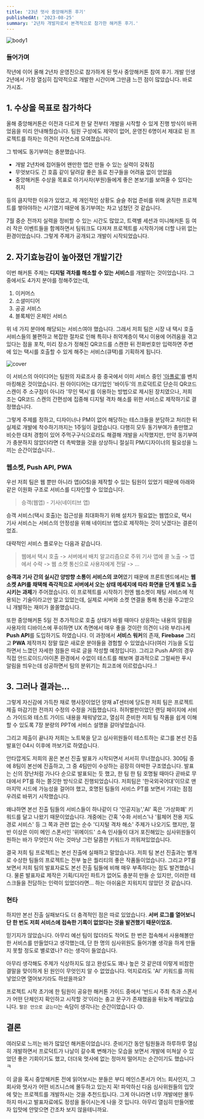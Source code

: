 ```yaml
---
title: '23년 멋사 중앙해커톤 후기'
publishedAt: '2023-08-25'
summary: '2년차 개발자로서 본격적으로 참가한 해커톤 후기.'
---
```


<Image
  src='/images/mutsa-hackaton-review/body1.png'
  alt='body1'
  caption='2023 멋사 중앙해커톤 현장.jpg'
/>

### 들어가며

작년에 이어 올해 2년차 운영진으로 참가하게 된 멋사 중앙해커톤 참여 후기. 개발 인생 2년에서 가장 열심히 집약적으로 개발한 시간이며 그만큼 느낀 점이 많았습니다. 바로 가시죠.

## 1. 수상을 목표로 참가하다

올해 중앙해커톤은 이전과 다르게 한 달 전부터 개발을 시작할 수 있게 진행 방식이 바뀌었음을 미리 안내해줬습니다. 팀원 구성에도 제약이 없어, 운영진 6명이서 제대로 된 프로젝트를 하자는 의견이 자연스레 모여졌습니다.

그 밖에도 동기부여는 충분했습니다.

- 개발 2년차에 접어들어 왠만한 앱은 만들 수 있는 실력이 갖춰짐
- 무엇보다도 긴 호흡 같이 달려갈 좋은 동료 친구들을 어려움 없이 얻었음
- 중앙해커톤 수상을 목표로 아기사자(부원)들에게 좋은 본보기를 보여줄 수 있다는 취지

등의 큼지막한 이유가 있었고, 제 개인적인 상황도 슬슬 취업 준비를 위해 굵직한 프로젝트를 쌓아야하는 시기였기 때문에 동기부여는 차고 넘쳤던 것 같습니다.

7월 중순 전까지 실력을 정비할 수 있는 시간도 많았고, 트랙별 세션과 미니해커톤 등 여러 작은 이벤트들을 함께하면서 팀워크도 다져져 프로젝트를 시작하기에 더할 나위 없는 환경이었습니다. 그렇게 주제가 공개되고 개발이 시작되었습니다.

## 2. 자기효능감이 높아졌던 개발기간

이번 해커톤 주제는 **디지털 격차를 해소할 수 있는 서비스**를 개발하는 것이었습니다. 그 중에서도 4가지 분야를 정해주었는데,

1. 이커머스
2. 소셜미디어
3. 공공 서비스
4. 블록체인 온체인 서비스

위 네 가지 분야에 해당되는 서비스여야 했습니다. 그래서 저희 팀은 시장 내 택시 호출 서비스들의 불편하고 복잡한 절차로 인해 특히나 취약계층이 택시 이용에 어려움을 겪고 있다는 점을 포착, 미리 장소가 정해진 QR코드를 스캔한 뒤 전화번호만 입력하면 주변에 있는 택시를 호출할 수 있게 해주는 서비스(큐택)를 기획하게 됩니다.

<Image src='/images/mutsa-hackaton-review/cover.png' alt='cover' />

이 서비스의 아이디어는 팀원의 자료조사 중 중국에서 이미 서비스 중인 ['아폴로'](https://www.mk.co.kr/news/world/9889529)를 벤치마킹해온 것이었습니다. 원 아이디어는 대기업인 '바이두'의 프로덕트로 단순히 QR코드 스캔이 주 소구점이 아니라 '무인 택시'를 이용하는 방법으로 제시된 장치였으나, 저희 조는 QR코드 스캔의 간편성에 집중해 디지털 격차 해소를 위한 서비스로 제작하기로 결정했습니다.

그렇게 주제를 정하고, 디자이너나 PM이 없어 해당하는 테스크들을 분담하고 처리한 뒤 실제로 개발에 착수하기까지는 1주일이 걸렸습니다. 다행히 모두 동기부여가 충만했고 비슷한 대처 경험이 있어 주먹구구식으로라도 해결해 개발을 시작했지만, 만약 동기부여가 충분하지 않았더라면 더 촉박했을 것을 상상하니 절실히 PM/디자이너의 필요성을 느끼는 순간이었습니다..

### 웹소켓, Push API, PWA

우선 저희 팀은 웹 뿐만 아니라 앱(iOS)을 제작할 수 있는 팀원이 있었기 때문에 아래와 같은 이원화 구조로 서비스를 디자인할 수 있었습니다.

> 승객(웹앱) - 기사(네이티브 앱)

승객 서비스(택시 호출)는 접근성을 최대화하기 위해 설치가 필요없는 웹앱으로, 택시 기사 서비스는 서비스의 안정성을 위해 네이티브 앱으로 제작하는 것이 낫겠다는 결론이었죠.

대략적인 서비스 플로우는 다음과 같습니다.

> 웹에서 택시 호출 -> 서버에서 배치 알고리즘으로 주위 기사 앱에 콜 노출 -> 앱에서 수락 -> 웹 소켓 통신으로 사용자에게 전달 -> ...

**승객과 기사 간의 실시간 양방향 소통이 서비스의 코어**였기 때문에 프론트엔드에서는 **웹소켓 API를 채택해 즉각적으로 서버에서 오는 상태 메세지에 따라 화면을 단계 별로 노출시키는 과제**가 주어졌습니다. 이 프로젝트를 시작하기 전엔 웹소켓이 채팅 서비스에 적용되는 기술이라고만 알고 있었는데, 실제로 서버와 소켓 연결을 통해 통신을 주고받으니 개발하는 재미가 쏠쏠했습니다.

또한 중앙해커톤 5일 전 추가적으로 호출 상태가 바뀔 때마다 상응하는 내용의 알림을 사용자의 디바이스에 푸쉬하면 UX 측면에서 매우 좋을 것이란 의견이 나와 부리나케 **Push API**를 도입하기도 하였습니다. 이 과정에서 **서비스 워커**의 존재, **Firebase** 그리고 **PWA** 제작까지 정말 많은 새로운 분야들을 경험할 수 있었습니다(여러 기능을 도입하면서 느꼈던 자세한 점들은 따로 글을 작성할 예정입니다). 그리고 Push API의 경우 직접 안드로이드/아이폰 환경에서 수없이 테스트를 해보며 결과적으로 그럴싸한 푸시 알림을 띄우는데 성공하면서 팀의 분위기는 최고조에 이르렀습니다..!

## 3. 그러나 결과는...

그렇게 자신감에 가득찬 채로 행사장이었던 양재 aT센터에 당도한 저희 팀은 프로젝트 제출 마감기한 전까지 수정의 수정을 거듭했습니다. 허허벌판이었던 랜딩 페이지에 서비스 가이드와 테스트 가이드 내용을 채워넣었고, 열심히 준비한 저희 팀 작품을 쉽게 이해할 수 있도록 7장 분량의 PPT에 서비스 설명을 갈아넣었습니다.

그리고 제출이 끝나자 저희는 노트북을 닫고 심사위원들이 테스트하는 로그를 본선 진출 발표인 04시 이후에 까보기로 하였습니다.

안타깝게도 저희의 꿈은 본선 진출 발표가 시작되면서 서서히 무너졌습니다. 300팀 중에 8팀이 본선에 진출하고, 그 중 4팀만이 수상하는 굉장히 야박한 구조였습니다. 발표는 신의 장난처럼 가나다 순으로 발표되는 듯 했고, 한 팀 한 팀 호명될 때마다 곧바로 무대에서 PT를 하는 쫄깃한 방식으로 진행되었습니다. 저희팀은 '한국외국어대'이므로 맨 마지막 시드에 가능성을 걸어야 했고, 호명된 팀들의 서비스 PT를 보면서 기대는 점점 우려로 바뀌기 시작했습니다.

왜냐하면 본선 진출 팀들의 서비스들이 하나같이 다 '인공지능','AI' 혹은 '가상화폐' 키워드를 달고 나왔기 때문이었습니다. 개중에는 간혹 '수화 서비스'나 '휠체어 전용 지도 경로 서비스' 등 그 쪽과 관련 없는 순수 '디지털 격차 해소' 주제가 나오기도 했지만, 절반 이상은 이미 메인 스폰서인 '위메이드' 소속 인사들이 대거 포진해있는 심사위원들이 원하는 바가 무엇인지 아는 것마냥 그런 달콤한 키워드가 끼워져있었습니다.

결국 저희 팀 프로젝트는 본선 진출에 실패하고 말았습니다. 저희 팀 본선 진출과는 별개로 수상한 팀들의 프로젝트는 전부 높은 퀄리티의 좋은 작품들이었습니다. 그리고 PT를 보면서 저희 팀의 발표자료도 본선 진출 팀들에 비해 매우 부족하다는 점도 발견했습니다. 물론 발표자료 제작은 기획/디자인 파트가 없어도 충분히 만들 순 있지만, 이러한 테스크들을 전담하는 인력이 있었더라면... 하는 아쉬움은 지워지지 않았던 것 같습니다.

### 현타

하지만 본선 진출 실패보다도 더 충격적인 점은 따로 있었습니다. **서버 로그를 열어보니 단 한 번도 저희 서비스에 접속한 기록이 없었다는 것을 발견했기 때문이었죠.**

믿기지가 않았습니다. 아무리 예선 팀이 많더라도 적어도 한 번은 접속해서 사용해볼만한 서비스를 만들었다고 생각했는데, 단 한 명의 심사위원도 들어가볼 생각을 하게 만들지 못할 정도로 별로였나? 라는 생각이 들었습니다.

아무리 생각해도 주제가 식상하지도 않고 완성도도 꽤나 높은 것 같은데 이렇게 비참한 결말을 맞이하게 된 원인이 무엇인지 알 수 없었습니다. 억지로라도 'AI' 키워드를 끼워넣었으면 열어보기라도 하셨을까요?

프로젝트 시작 초기에 한 팀원이 공유한 해커톤 가이드 중에서 '반드시 주최 측과 스폰서가 어떤 단체인지 확인하고 시작할 것'이라는 충고 문구가 존재했음을 뒤늦게 깨달았습니다. `팔은 안으로 굽는다`는 속담이 생각나는 순간이었습니다 😔.

## 결론

여러모로 느끼는 바가 많았던 해커톤이었습니다. 준비기간 동안 팀원들과 하루하루 열심히 개발하면서 프로덕트가 나날이 갈수록 변해가는 모습을 보면서 개발에 미쳐살 수 있었던 좋은 기회이기도 했고, 더더욱 멋사에 없는 정마저 떨어지는 순간이기도 했습니다 ㅋ

이 글을 혹시 중앙해커톤 전에 읽어보시는 분들은 부디 메인스폰서가 어느 회사인지, 그 회사와 멋사가 어떤 비즈니스에 몰두하고 있는지 꼭! 파악하신 다음 심사위원들의 입맛에 맞는 프로젝트를 개발하시는 것을 추천드립니다. 그게 아니라면 너무 개발에만 몰두하지 마시고 발표자료에도 정성을 들이시는게 나을 것 입니다. 아무리 열심히 만들어봤자 입맛에 안맞으면 간조차 보지 않을테니까요.
